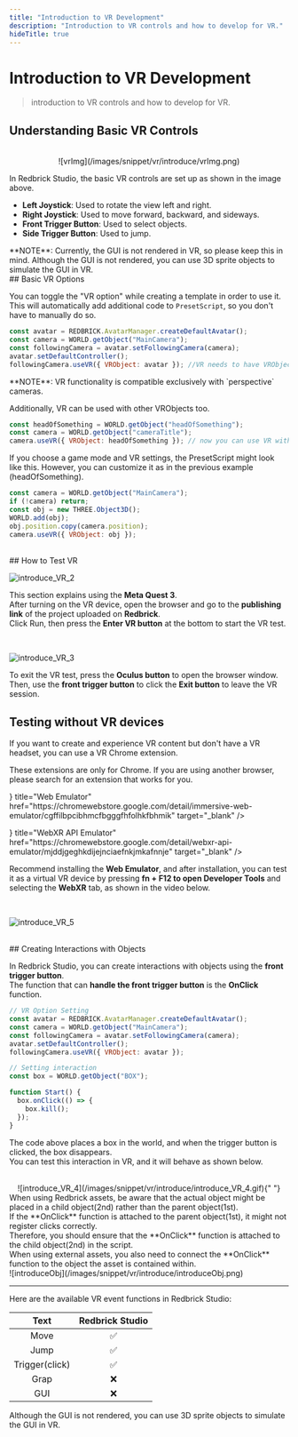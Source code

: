 ```yaml
---
title: "Introduction to VR Development"
description: "Introduction to VR controls and how to develop for VR."
hideTitle: true
---
```



# Introduction to VR Development

> introduction to VR controls and how to develop for VR.

## Understanding Basic VR Controls

<br />
<center>![vrImg](/images/snippet/vr/introduce/vrImg.png) </center>

In Redbrick Studio, the basic VR controls are set up as shown in the image above. <br />

- **Left Joystick**: Used to rotate the view left and right. <br />
- **Right Joystick**: Used to move forward, backward, and sideways. <br />
- **Front Trigger Button**: Used to select objects. <br />
- **Side Trigger Button**: Used to jump. <br />

<Callout type="warning" emoji="⚠️">
  **NOTE**: Currently, the GUI is not rendered in VR, so please keep this in
  mind.
</Callout>

<Callout type="info" emoji="ℹ️">
  Although the GUI is not rendered, you can use 3D sprite objects to simulate
  the GUI in VR.
</Callout>

<br />
## Basic VR Options

You can toggle the "VR option" while creating a template in order to use it. This will automatically add additional code to `PresetScript`, so you don't have to manually do so.

```js showLineNumbers copy filename="PresetScript"
const avatar = REDBRICK.AvatarManager.createDefaultAvatar();
const camera = WORLD.getObject("MainCamera");
const followingCamera = avatar.setFollowingCamera(camera);
avatar.setDefaultController();
followingCamera.useVR({ VRObject: avatar }); //VR needs to have VRObject
```

<Callout type="warning" emoji="⚠️">
  **NOTE**: VR functionality is compatible exclusively with `perspective`
  cameras.
</Callout>

Additionally, VR can be used with other VRObjects too.

```js showLineNumbers copy filename="VRObject" {3}
const headOfSomething = WORLD.getObject("headOfSomething");
const camera = WORLD.getObject("cameraTitle");
camera.useVR({ VRObject: headOfSomething }); // now you can use VR without an avatar
```

If you choose a game mode and VR settings, the PresetScript might look like this. However, you can customize it as in the previous example (headOfSomething).

```js showLineNumbers copy filename="VR GAME PresetScript"
const camera = WORLD.getObject("MainCamera");
if (!camera) return;
const obj = new THREE.Object3D();
WORLD.add(obj);
obj.position.copy(camera.position);
camera.useVR({ VRObject: obj });
```

<br />
## How to Test VR
<br />

![introduce_VR_2](/images/snippet/vr/introduce/introduce_VR_2.gif)

This section explains using the **Meta Quest 3**. <br />
After turning on the VR device, open the browser and go to the **publishing link** of the project uploaded on **Redbrick**. <br />
Click Run, then press the **Enter VR button** at the bottom to start the VR test. <br />

<br />

![introduce_VR_3](/images/snippet/vr/introduce/introduce_VR_3.gif)

To exit the VR test, press the **Oculus button** to open the browser
window. <br />
Then, use the **front trigger button** to click the **Exit button** to leave the
VR session. <br />

## Testing without VR devices

If you want to create and experience VR content but don't have a VR headset, you can use a VR Chrome extension.

<Callout type="warning">
  These extensions are only for Chrome. If you are using another browser, please
  search for an extension that works for you.
</Callout>

<Cards>
  <Cards.Card
    icon={
      <svg width="800px" height="800px" viewBox="0 -30.37 124.549 124.549" xmlns="http://www.w3.org/2000/svg">

<g transform="translate(-546.225 -61.849)">

<path
  d="M555.207,75.414v43.981a2.341,2.341,0,0,0,2.136,2.331l27.279,2.387A10.142,10.142,0,0,0,592.858,121l10.31-10.852a7.355,7.355,0,0,1,10.664,0L624.142,121a10.142,10.142,0,0,0,8.236,3.118l27.279-2.387a2.341,2.341,0,0,0,2.136-2.331V75.414a2.34,2.34,0,0,0-2.34-2.34H557.547A2.34,2.34,0,0,0,555.207,75.414Z"
  fill="none"
  stroke="#ff0000"
  strokeLinecap="round"
  strokeLinejoin="round"
  strokeWidth="3"
/>

<path
  d="M661.793,74.487l-1.914-10.658a.584.584,0,0,0-.575-.48H557.7a.584.584,0,0,0-.575.48l-1.914,10.658"
  fill="none"
  stroke="#ff0000"
  strokeLinecap="round"
  strokeLinejoin="round"
  strokeWidth="3"
/>

<circle
  cx="9.872"
  cy="9.872"
  r="9.872"
  transform="translate(567.818 105.37) rotate(-80.754)"
  fill="none"
  stroke="#ff0000"
  strokeLinecap="round"
  strokeLinejoin="round"
  strokeWidth="3"
/>

<circle
  cx="9.872"
  cy="9.872"
  r="9.872"
  transform="translate(626.522 105.37) rotate(-80.754)"
  fill="none"
  stroke="#ff0000"
  strokeLinecap="round"
  strokeLinejoin="round"
  strokeWidth="3"
/>

<path
  d="M.592,0H7.2a0,0,0,0,1,0,0V18.227a0,0,0,0,1,0,0H.592A.592.592,0,0,1,0,17.635V.592A.592.592,0,0,1,.592,0Z"
  transform="translate(548.004 87.341)"
  fill="none"
  stroke="#ff0000"
  strokeLinecap="round"
  strokeLinejoin="round"
  strokeWidth="3"
/>

<path
  d="M555.207,82.249h-5.455a.7.7,0,0,0-.683.542L548,87.808"
  fill="none"
  stroke="#ff0000"
  strokeLinecap="round"
  strokeLinejoin="round"
  strokeWidth="3"
/>

<path
  d="M.592,0H7.2a0,0,0,0,1,0,0V18.227a0,0,0,0,1,0,0H.592A.592.592,0,0,1,0,17.635V.592A.592.592,0,0,1,.592,0Z"
  transform="translate(668.996 105.568) rotate(180)"
  fill="none"
  stroke="#ff0000"
  strokeLinecap="round"
  strokeLinejoin="round"
  strokeWidth="3"
/>

<path
  d="M661.793,82.249h5.454a.7.7,0,0,1,.684.542L669,87.808"
  fill="none"
  stroke="#ff0000"
  strokeLinecap="round"
  strokeLinejoin="round"
  strokeWidth="3"
/>

</g>

</svg>
    }
    title="Web Emulator"
    href="https://chromewebstore.google.com/detail/immersive-web-emulator/cgffilbpcibhmcfbgggfhfolhkfbhmik"
    target="_blank"
  />
  <Cards.Card
    icon={
      <svg width="800px" height="800px" viewBox="0 -30.37 124.549 124.549" xmlns="http://www.w3.org/2000/svg">

<g transform="translate(-546.225 -61.849)">

<path
  d="M555.207,75.414v43.981a2.341,2.341,0,0,0,2.136,2.331l27.279,2.387A10.142,10.142,0,0,0,592.858,121l10.31-10.852a7.355,7.355,0,0,1,10.664,0L624.142,121a10.142,10.142,0,0,0,8.236,3.118l27.279-2.387a2.341,2.341,0,0,0,2.136-2.331V75.414a2.34,2.34,0,0,0-2.34-2.34H557.547A2.34,2.34,0,0,0,555.207,75.414Z"
  fill="none"
  stroke="#ff0000"
  strokeLinecap="round"
  strokeLinejoin="round"
  strokeWidth="3"
/>

<path
  d="M661.793,74.487l-1.914-10.658a.584.584,0,0,0-.575-.48H557.7a.584.584,0,0,0-.575.48l-1.914,10.658"
  fill="none"
  stroke="#ff0000"
  strokeLinecap="round"
  strokeLinejoin="round"
  strokeWidth="3"
/>

<circle
  cx="9.872"
  cy="9.872"
  r="9.872"
  transform="translate(567.818 105.37) rotate(-80.754)"
  fill="none"
  stroke="#ff0000"
  strokeLinecap="round"
  strokeLinejoin="round"
  strokeWidth="3"
/>

<circle
  cx="9.872"
  cy="9.872"
  r="9.872"
  transform="translate(626.522 105.37) rotate(-80.754)"
  fill="none"
  stroke="#ff0000"
  strokeLinecap="round"
  strokeLinejoin="round"
  strokeWidth="3"
/>

<path
  d="M.592,0H7.2a0,0,0,0,1,0,0V18.227a0,0,0,0,1,0,0H.592A.592.592,0,0,1,0,17.635V.592A.592.592,0,0,1,.592,0Z"
  transform="translate(548.004 87.341)"
  fill="none"
  stroke="#ff0000"
  strokeLinecap="round"
  strokeLinejoin="round"
  strokeWidth="3"
/>

<path
  d="M555.207,82.249h-5.455a.7.7,0,0,0-.683.542L548,87.808"
  fill="none"
  stroke="#ff0000"
  strokeLinecap="round"
  strokeLinejoin="round"
  strokeWidth="3"
/>

<path
  d="M.592,0H7.2a0,0,0,0,1,0,0V18.227a0,0,0,0,1,0,0H.592A.592.592,0,0,1,0,17.635V.592A.592.592,0,0,1,.592,0Z"
  transform="translate(668.996 105.568) rotate(180)"
  fill="none"
  stroke="#ff0000"
  strokeLinecap="round"
  strokeLinejoin="round"
  strokeWidth="3"
/>

<path
  d="M661.793,82.249h5.454a.7.7,0,0,1,.684.542L669,87.808"
  fill="none"
  stroke="#ff0000"
  strokeLinecap="round"
  strokeLinejoin="round"
  strokeWidth="3"
/>

</g>

</svg>
    }
    title="WebXR API Emulator"
    href="https://chromewebstore.google.com/detail/webxr-api-emulator/mjddjgeghkdijejnciaefnkjmkafnnje"
    target="_blank"
  />
</Cards>

Recommend installing the **Web Emulator**, and after installation, you can test it as a virtual VR device by pressing **fn + F12 to open Developer Tools** and selecting the **WebXR** tab, as shown in the video below. <br />

<br />

![introduce_VR_5](/images/snippet/vr/introduce/introduce_VR_5.gif)

<br />
## Creating Interactions with Objects

In Redbrick Studio, you can create interactions with objects using the **front trigger button**. <br />
The function that can **handle the front trigger button** is the **OnClick** function. <br />

```js showLineNumbers copy
// VR Option Setting
const avatar = REDBRICK.AvatarManager.createDefaultAvatar();
const camera = WORLD.getObject("MainCamera");
const followingCamera = avatar.setFollowingCamera(camera);
avatar.setDefaultController();
followingCamera.useVR({ VRObject: avatar });

// Setting interaction
const box = WORLD.getObject("BOX");

function Start() {
  box.onClick(() => {
    box.kill();
  });
}
```

The code above places a box in the world, and when the trigger button is clicked, the box disappears. <br />
You can test this interaction in VR, and it will behave as shown below. <br />

<br />

<center>
  ![introduce_VR_4](/images/snippet/vr/introduce/introduce_VR_4.gif){" "}
</center>

<Callout type="error">
  When using Redbrick assets, be aware that the actual object might be placed in
  a child object(2nd) rather than the parent object(1st). <br />
  If the **OnClick** function is attached to the parent object(1st), it might not
  register clicks correctly. <br />
  Therefore, you should ensure that the **OnClick** function is attached to the
  child object(2nd) in the script.
  <br /> When using external assets, you also need to connect the **OnClick** function
  to the object the asset is contained within. <br />
  ![introduceObj](/images/snippet/vr/introduce/introduceObj.png)
</Callout>

---

<Callout type="info" emoji="✅">
  Here are the available VR event functions in Redbrick Studio:
</Callout>

|      Text      | Redbrick Studio |
| :------------: | :-------------: |
|      Move      |       ✅        |
|      Jump      |       ✅        |
| Trigger(click) |       ✅        |
|      Grap      |       ❌        |
|      GUI       |       ❌        |

<Callout type="info" emoji="ℹ️">
  Although the GUI is not rendered, you can use 3D sprite objects to simulate
  the GUI in VR.
</Callout>
